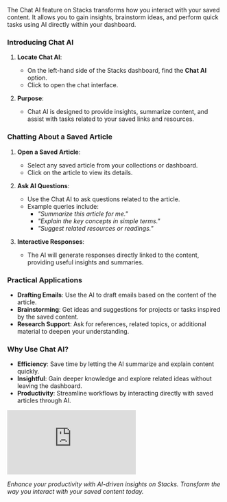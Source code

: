 The Chat AI feature on Stacks transforms how you interact with your saved content. It allows you to gain insights, brainstorm ideas, and perform quick tasks using AI directly within your dashboard.

### Introducing Chat AI

1. **Locate Chat AI**:
   - On the left-hand side of the Stacks dashboard, find the **Chat AI** option.
   - Click to open the chat interface.

2. **Purpose**:
   - Chat AI is designed to provide insights, summarize content, and assist with tasks related to your saved links and resources.

### Chatting About a Saved Article

1. **Open a Saved Article**:
   - Select any saved article from your collections or dashboard.
   - Click on the article to view its details.

2. **Ask AI Questions**:
   - Use the Chat AI to ask questions related to the article.
   - Example queries include:
     - *"Summarize this article for me."*
     - *"Explain the key concepts in simple terms."*
     - *"Suggest related resources or readings."*

3. **Interactive Responses**:
   - The AI will generate responses directly linked to the content, providing useful insights and summaries.

### Practical Applications

- **Drafting Emails**: Use the AI to draft emails based on the content of the article.
- **Brainstorming**: Get ideas and suggestions for projects or tasks inspired by the saved content.
- **Research Support**: Ask for references, related topics, or additional material to deepen your understanding.

### Why Use Chat AI?

- **Efficiency**: Save time by letting the AI summarize and explain content quickly.
- **Insightful**: Gain deeper knowledge and explore related ideas without leaving the dashboard.
- **Productivity**: Streamline workflows by interacting directly with saved articles through AI.

<iframe class="w-full aspect-video" src="https://www.youtube.com/embed/DJOU6dIsEDw?si=dYxaaw4EuwRhzdhb" title="YouTube video player" frameborder="0" allow="accelerometer; autoplay; clipboard-write; encrypted-media; gyroscope; picture-in-picture; web-share" referrerpolicy="strict-origin-when-cross-origin" allowfullscreen></iframe>

*Enhance your productivity with AI-driven insights on Stacks. Transform the way you interact with your saved content today.*
